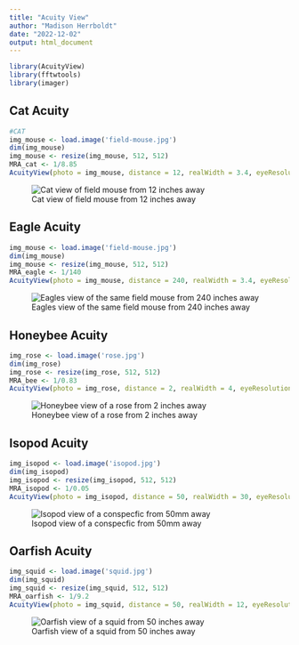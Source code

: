 ```yaml
---
title: "Acuity View"
author: "Madison Herrboldt"
date: "2022-12-02"
output: html_document
---
```

```r
library(AcuityView)
library(fftwtools)
library(imager)
```

## Cat Acuity
```r
#CAT
img_mouse <- load.image('field-mouse.jpg')
dim(img_mouse)
img_mouse <- resize(img_mouse, 512, 512)
MRA_cat <- 1/8.85 
AcuityView(photo = img_mouse, distance = 12, realWidth = 3.4, eyeResolutionX = 0.113, eyeResolutionY = NULL, plot = T, output = "cat_view.jpg" )
```

![Cat view of field mouse from 12 inches away](cat_view.jpg)

## Eagle Acuity
```r
img_mouse <- load.image('field-mouse.jpg')
dim(img_mouse)
img_mouse <- resize(img_mouse, 512, 512)
MRA_eagle <- 1/140 
AcuityView(photo = img_mouse, distance = 240, realWidth = 3.4, eyeResolutionX = 0.00714, eyeResolutionY = NULL, plot = T, output = "eagle_view.jpg" )
```

![Eagles view of the same field mouse from 240 inches away](eagle_view.jpg)

## Honeybee Acuity
```r
img_rose <- load.image('rose.jpg')
dim(img_rose)
img_rose <- resize(img_rose, 512, 512)
MRA_bee <- 1/0.83 
AcuityView(photo = img_rose, distance = 2, realWidth = 4, eyeResolutionX = 1.2, eyeResolutionY = NULL, plot = T, output = "bee_view.jpg" )
```

![Honeybee view of a rose from 2 inches away](bee_view.jpg)

## Isopod Acuity
```r
img_isopod <- load.image('isopod.jpg')
dim(img_isopod)
img_isopod <- resize(img_isopod, 512, 512)
MRA_isopod <- 1/0.05 
AcuityView(photo = img_isopod, distance = 50, realWidth = 30, eyeResolutionX = 20, eyeResolutionY = NULL, plot = T, output = "isopod_view.jpg")
```

![Isopod view of a conspecfic from 50mm away](isopod_view.jpg)


## Oarfish Acuity
```r
img_squid <- load.image('squid.jpg')
dim(img_squid)
img_squid <- resize(img_squid, 512, 512)
MRA_oarfish <- 1/9.2 
AcuityView(photo = img_squid, distance = 50, realWidth = 12, eyeResolutionX = 0.109, eyeResolutionY = NULL, plot = T, output = "oarfish_view.jpg")
```

![Oarfish view of a squid from 50 inches away](oarfish_view.jpg)
